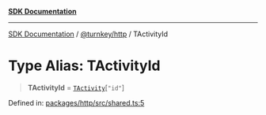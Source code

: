 [**SDK Documentation**](../../../README.mdx)

***

[SDK Documentation](../../../packages.mdx) / [@turnkey/http](../README.mdx) / TActivityId

# Type Alias: TActivityId

> **TActivityId** = [`TActivity`](TActivity.mdx)\[`"id"`\]

Defined in: [packages/http/src/shared.ts:5](https://github.com/tkhq/sdk/blob/e1b1a69bdd608320aaf03cc2dbbf68dc0c52b28d/packages/http/src/shared.ts#L5)
